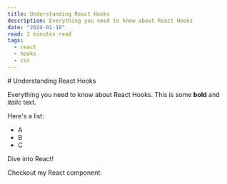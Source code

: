 ```yaml
---
title: Understanding React Hooks
description: Everything you need to know about React Hooks
date: "2024-01-18"
read: 2 minutes read
tags:
  - react
  - hooks
  - css
---
```


<div className="prose dark:prose-invert"> 
# Understanding React Hooks

Everything you need to know about React Hooks. This is some **bold** and _italic_ text. 

Here's a list:
- A
- B
- C

Dive into React!
 
Checkout my React component:
</div>